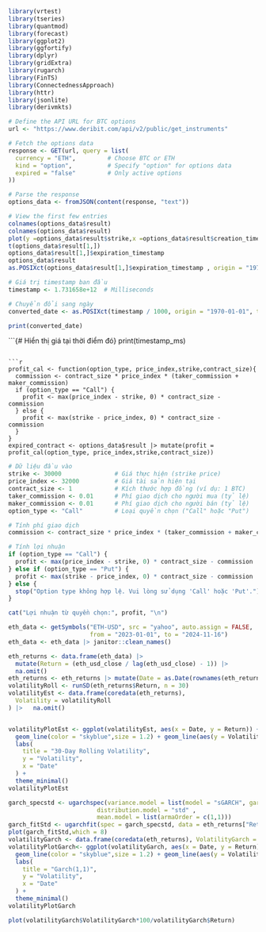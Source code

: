 ```r
library(vrtest)
library(tseries)
library(quantmod) 
library(forecast)
library(ggplot2) 
library(ggfortify)
library(dplyr)
library(gridExtra)
library(rugarch)
library(FinTS) 
library(ConnectednessApproach) 
library(httr)
library(jsonlite)
library(derivmkts)
```



```r
# Define the API URL for BTC options
url <- "https://www.deribit.com/api/v2/public/get_instruments"

# Fetch the options data
response <- GET(url, query = list(
  currency = "ETH",         # Choose BTC or ETH
  kind = "option",          # Specify "option" for options data
  expired = "false"         # Only active options
))

# Parse the response
options_data <- fromJSON(content(response, "text"))

# View the first few entries
colnames(options_data$result)
colnames(options_data$result)
plot(y =options_data$result$strike,x =options_data$result$creation_timestamp)
t(options_data$result[1,])
options_data$result[1,]$expiration_timestamp   
options_data$result
as.POSIXct(options_data$result[1,]$expiration_timestamp , origin = "1970-01-01", tz = "UTC")

```

```r

# Giá trị timestamp ban đầu
timestamp <- 1.731658e+12  # Milliseconds

# Chuyển đổi sang ngày
converted_date <- as.POSIXct(timestamp / 1000, origin = "1970-01-01", tz = "UTC")

print(converted_date)
```

```{# Hiển thị giá tại thời điểm đó}
print(timestamp_ms)

```

```r
profit_cal <- function(option_type, price_index,strike,contract_size){
  commission <- contract_size * price_index * (taker_commission + maker_commission)
  if (option_type == "Call") {
    profit <- max(price_index - strike, 0) * contract_size - commission
  } else {
    profit <- max(strike - price_index, 0) * contract_size - commission
  }
}
expired_contract <- options_data$result |> mutate(profit = profit_cal(option_type, price_index,strike,contract_size))

```

```r
# Dữ liệu đầu vào
strike <- 30000               # Giá thực hiện (strike price)
price_index <- 32000          # Giá tài sản hiện tại
contract_size <- 1            # Kích thước hợp đồng (ví dụ: 1 BTC)
taker_commission <- 0.01      # Phí giao dịch cho người mua (tỷ lệ)
maker_commission <- 0.01      # Phí giao dịch cho người bán (tỷ lệ)
option_type <- "Call"         # Loại quyền chọn ("Call" hoặc "Put")

# Tính phí giao dịch
commission <- contract_size * price_index * (taker_commission + maker_commission)

# Tính lợi nhuận
if (option_type == "Call") {
  profit <- max(price_index - strike, 0) * contract_size - commission
} else if (option_type == "Put") {
  profit <- max(strike - price_index, 0) * contract_size - commission
} else {
  stop("Option type không hợp lệ. Vui lòng sử dụng 'Call' hoặc 'Put'.")
}

cat("Lợi nhuận từ quyền chọn:", profit, "\n")

```








```r

eth_data <- getSymbols("ETH-USD", src = "yahoo", auto.assign = FALSE, 
                       from = "2023-01-01", to = "2024-11-16")
eth_data <- eth_data |> janitor::clean_names()

```
```r

eth_returns <- data.frame(eth_data) |> 
  mutate(Return = (eth_usd_close / lag(eth_usd_close) - 1)) |> 
  na.omit() 
eth_returns <- eth_returns |> mutate(Date = as.Date(rownames(eth_returns)))
volatilityRoll <- runSD(eth_returns$Return, n = 30) 
volatilityEst <- data.frame(coredata(eth_returns),
  Volatility = volatilityRoll
) |>   na.omit() 


volatilityPlotEst <- ggplot(volatilityEst, aes(x = Date, y = Return)) +
  geom_line(color = "skyblue",size = 1.2) + geom_line(aes(y = Volatility),color = "darkblue") +
  labs(
    title = "30-Day Rolling Volatility",
    y = "Volatility",
    x = "Date"
  ) +
  theme_minimal()
volatilityPlotEst
```




```r
garch_specstd <- ugarchspec(variance.model = list(model = "sGARCH", garchOrder = c(1,1)),
                         distribution.model = "std"	,
                         mean.model = list(armaOrder = c(1,1)))
garch_fitStd <- ugarchfit(spec = garch_specstd, data = eth_returns["Return"])
plot(garch_fitStd,which = 8)
volatilityGarch <- data.frame(coredata(eth_returns), VolatilityGarch = sigma(garch_fitStd))
volatilityPlotGarch<- ggplot(volatilityGarch, aes(x = Date, y = Return)) +
  geom_line(color = "skyblue",size = 1.2) + geom_line(aes(y = VolatilityGarch),color = "darkblue")+
  labs(
    title = "Garch(1,1)",
    y = "Volatility",
    x = "Date"
  ) +
  theme_minimal()
volatilityPlotGarch
```

```r


plot(volatilityGarch$VolatilityGarch*100/volatilityGarch$Return)
```







